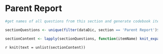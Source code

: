 # Parent Report {#morning_section}

```r

#get names of all questions from this section and generate codebook item objects for each

sectionQuestions <- unique(filter(dataDic, section == 'Parent Report')$`Variable / Field Name`)

sectionContent <- lapply(sectionQuestions, function(itemName) knit_expand(file = 'templates/itemTemplate.Rmd'))

```


`r knit(text = unlist(sectionContent))`
